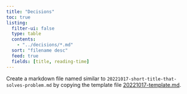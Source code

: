 ```yaml
---
title: "Decisions"
toc: true
listing:
  filter-ui: false
  type: table
  contents:
    - "../decisions/*.md"
  sort: "filename desc"
  feed: true
  fields: [title, reading-time]
---
```


Create a markdown file named similar to `20221017-short-title-that-solves-problem.md` by copying the template file [20221017-template.md](../decisions/20221017-template.md). 